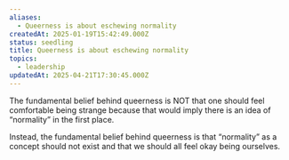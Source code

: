 ```yaml
---
aliases:
  - Queerness is about eschewing normality
createdAt: 2025-01-19T15:42:49.000Z
status: seedling
title: Queerness is about eschewing normality
topics:
  - leadership
updatedAt: 2025-04-21T17:30:45.000Z
---
```

The fundamental belief behind queerness is NOT that one should feel comfortable being strange because that would imply there is an idea of “normality” in the first place.

Instead, the fundamental belief behind queerness is that “normality” as a concept should not exist and that we should all feel okay being ourselves.

